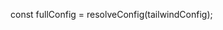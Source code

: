 const fullConfig = resolveConfig(tailwindConfig);

<Meta title="Colors" />

<ColorPalette>
    <ColorItem
        title="Slate from Tailwind"
        subtitle="color palette of slate"
        colors={fullConfig.theme.colors.slate}
        />
    <ColorItem
        title="Pink from Tailwind"
        subtitle="color palette of pink"
        colors={fullConfig.theme.colors.pink}
        />
    <ColorItem
        title="Violet from Tailwind"
        subtitle="color palette of violet"
        colors={fullConfig.theme.colors.violet}
        />
</ColorPalette>
